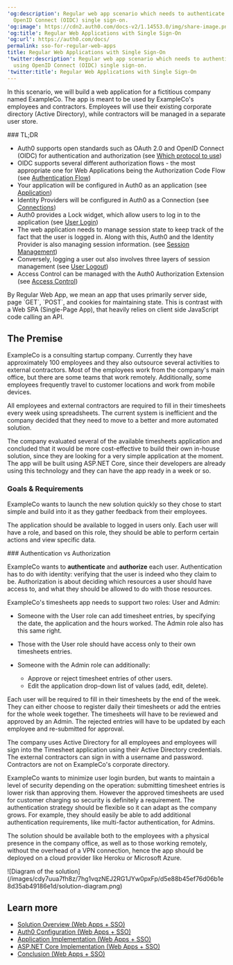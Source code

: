 ---
'og:description': Regular web app scenario which needs to authenticate users using
  OpenID Connect (OIDC) single sign-on.
'og:image': https://cdn2.auth0.com/docs-v2/1.14553.0/img/share-image.png
'og:title': Regular Web Applications with Single Sign-On
'og:url': https://auth0.com/docs/
permalink: sso-for-regular-web-apps
title: Regular Web Applications with Single Sign-On
'twitter:description': Regular web app scenario which needs to authenticate users
  using OpenID Connect (OIDC) single sign-on.
'twitter:title': Regular Web Applications with Single Sign-On
---
In this scenario, we will build a web application for a fictitious company named ExampleCo. The app is meant to be used by ExampleCo's employees and contractors. Employees will use their existing corporate directory (Active Directory), while contractors will be managed in a separate user store.

<Info>
### TL;DR

* Auth0 supports open standards such as OAuth 2.0 and <Tooltip tip="OpenID: Open standard for authentication that allows applications to verify users' identities without collecting and storing login information." cta="View Glossary" href="/docs/glossary?term=OpenID+Connect+%28OIDC%29">OpenID Connect (OIDC)</Tooltip> for authentication and authorization (see [Which protocol to use](/docs/get-started/architecture-scenarios/sso-for-regular-web-apps/part-1#which-protocol-to-use))
* OIDC supports several different authorization flows - the most appropriate one for Web Applications being the Authorization Code Flow (see [Authentication Flow](/docs/get-started/architecture-scenarios/sso-for-regular-web-apps/part-1#authentication-flow))
* Your application will be configured in Auth0 as an application (see [Application](/docs/get-started/architecture-scenarios/sso-for-regular-web-apps/part-2#application))
* Identity Providers will be configured in Auth0 as a Connection (see [Connections](/docs/get-started/architecture-scenarios/sso-for-regular-web-apps/part-2#connections))
* Auth0 provides a Lock widget, which allow users to log in to the application (see [User Login](/docs/get-started/architecture-scenarios/sso-for-regular-web-apps/part-3#user-login))
* The web application needs to manage session state to keep track of the fact that the user is logged in. Along with this, Auth0 and the Identity Provider is also managing session information. (see [Session Management](/docs/get-started/architecture-scenarios/sso-for-regular-web-apps/part-3#session-management))
* Conversely, logging a user out also involves three layers of session management (see [User Logout](/docs/get-started/architecture-scenarios/sso-for-regular-web-apps/part-3#user-logout))
* Access Control can be managed with the Auth0 Authorization Extension (see [Access Control](/docs/get-started/architecture-scenarios/sso-for-regular-web-apps/part-3#access-control))
</Info>

<Callout icon="file-lines" color="#0EA5E9" iconType="regular">
By Regular Web App, we mean an app that uses primarily server side, page `GET`, `POST`, and cookies for maintaining state. This is contrast with a Web SPA (Single-Page App), that heavily relies on client side JavaScript code calling an API.
</Callout>

## The Premise

ExampleCo is a consulting startup company. Currently they have approximately 100 employees and they also outsource several activities to external contractors. Most of the employees work from the company's main office, but there are some teams that work remotely. Additionally, some employees frequently travel to customer locations and work from mobile devices.

All employees and external contractors are required to fill in their timesheets every week using spreadsheets. The current system is inefficient and the company decided that they need to move to a better and more automated solution.

The company evaluated several of the available timesheets application and concluded that it would be more cost-effective to build their own in-house solution, since they are looking for a very simple application at the moment. The app will be built using ASP.NET Core, since their developers are already using this technology and they can have the app ready in a week or so.

### Goals & Requirements

ExampleCo wants to launch the new solution quickly so they chose to start simple and build into it as they gather feedback from their employees.

The application should be available to logged in users only. Each user will have a role, and based on this role, they should be able to perform certain actions and view specific data.

<Info>
### Authentication vs Authorization

ExampleCo wants to **authenticate** and **authorize** each user. Authentication has to do with identity: verifying that the user is indeed who they claim to be. Authorization is about deciding which resources a user should have access to, and what they should be allowed to do with those resources.
</Info>

ExampleCo's timesheets app needs to support two roles: User and Admin:

* Someone with the User role can add timesheet entries, by specifying the date, the application and the hours worked. The Admin role also has this same right.
* Those with the User role should have access only to their own timesheets entries.
* Someone with the Admin role can additionally:

  + Approve or reject timesheet entries of other users.
  + Edit the application drop-down list of values (add, edit, delete).

Each user will be required to fill in their timesheets by the end of the week. They can either choose to register daily their timesheets or add the entries for the whole week together. The timesheets will have to be reviewed and approved by an Admin. The rejected entries will have to be updated by each employee and re-submitted for approval.

The company uses Active Directory for all employees and employees will sign into the Timesheet application using their Active Directory credentials. The external contractors can sign in with a username and password. Contractors are not on ExampleCo's corporate directory.

ExampleCo wants to minimize user login burden, but wants to maintain a level of security depending on the operation: submitting timesheet entries is lower risk than approving them. However the approved timesheets are used for customer charging so security is definitely a requirement. The authentication strategy should be flexible so it can adapt as the company grows. For example, they should easily be able to add additional authentication requirements, like <Tooltip tip="Multi-factor authentication (MFA): User authentication process that uses a factor in addition to username and password such as a code via SMS." cta="View Glossary" href="/docs/glossary?term=multi-factor+authentication">multi-factor authentication</Tooltip>, for Admins.

The solution should be available both to the employees with a physical presence in the company office, as well as to those working remotely, without the overhead of a VPN connection, hence the app should be deployed on a cloud provider like Heroku or Microsoft Azure.

<Frame>![Diagram of the solution](/images/cdy7uua7fh8z/7hg1vqzNEJ2RG1JYw0pxFp/d5e88b45ef76d06b1e8d35ab49186e1d/solution-diagram.png)</Frame>

## Learn more

* [Solution Overview (Web Apps + SSO)](/docs/get-started/architecture-scenarios/sso-for-regular-web-apps/part-1)
* [Auth0 Configuration (Web Apps + SSO)](/docs/get-started/architecture-scenarios/sso-for-regular-web-apps/part-2)
* [Application Implementation (Web Apps + SSO)](/docs/get-started/architecture-scenarios/sso-for-regular-web-apps/part-3)
* [ASP.NET Core Implementation (Web Apps + SSO)](/docs/get-started/architecture-scenarios/sso-for-regular-web-apps/implementation-aspnetcore)
* [Conclusion (Web Apps + SSO)](/docs/get-started/architecture-scenarios/sso-for-regular-web-apps/part-4)